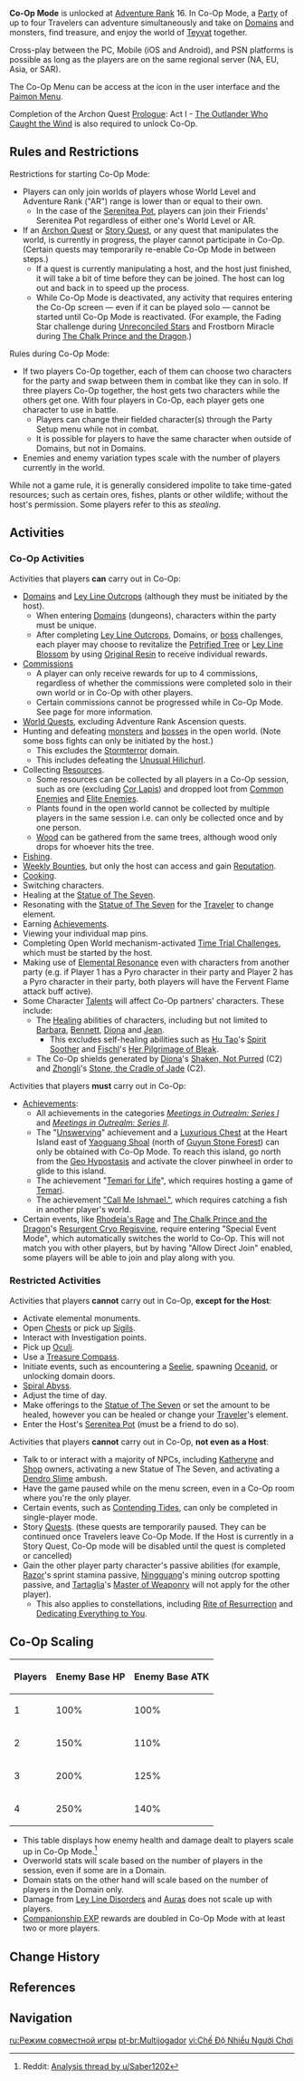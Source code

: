 {{Terminology Infobox
|image        = System Co-Op Mode.png
|type         = Game Systems
}}
'''Co-Op Mode''' is unlocked at [[Adventure Rank]] 16. In Co-Op Mode, a [[Party]] of up to four Travelers can adventure simultaneously and take on [[Domains]] and monsters, find treasure, and enjoy the world of [[Teyvat]] together.

Cross-play between the PC, Mobile (iOS and Android), and PSN platforms is possible as long as the players are on the same regional server (NA, EU, Asia, or SAR).

The Co-Op Menu can be access at the {{Icon|customfile=Ui co-op.png|20px}} icon in the user interface and the [[Paimon Menu]].

Completion of the Archon Quest [[Prologue]]: Act I - [[The Outlander Who Caught the Wind]] is also required to unlock Co-Op.

==Rules and Restrictions==
Restrictions for starting Co-Op Mode:

*Players can only join worlds of players whose World Level and Adventure Rank ("AR") range is lower than or equal to their own.
**In the case of the [[Serenitea Pot]], players can join their Friends' Serenitea Pot regardless of either one's World Level or AR.
*If an [[Archon Quest]] or [[Story Quest]], or any quest that manipulates the world, is currently in progress, the player cannot participate in Co-Op. (Certain quests may temporarily re-enable Co-Op Mode in between steps.)
**If a quest is currently manipulating a host, and the host just finished, it will take a bit of time before they can be joined. The host can log out and back in to speed up the process.
**While Co-Op Mode is deactivated, any activity that requires entering the Co-Op screen &mdash; even if it can be played solo &mdash; cannot be started until Co-Op Mode is reactivated. (For example, the Fading Star challenge during [[Unreconciled Stars]] and Frostborn Miracle during [[The Chalk Prince and the Dragon]].)

Rules during Co-Op Mode:

*If two players Co-Op together, each of them can choose two characters for the party and swap between them in combat like they can in solo. If three players Co-Op together, the host gets two characters while the others get one. With four players in Co-Op, each player gets one character to use in battle.
**Players can change their fielded character(s) through the Party Setup menu while not in combat.
**It is possible for players to have the same character when outside of Domains, but not in Domains.
*Enemies and enemy variation types scale with the number of players currently in the world.

While not a game rule, it is generally considered impolite to take time-gated resources; such as certain ores, fishes, plants or other wildlife; without the host's permission. Some players refer to this as ''stealing''.

==Activities==
===Co-Op Activities===
Activities that players '''can''' carry out in Co-Op:
*[[Domains]] and [[Ley Line Outcrops]] (although they must be initiated by the host).
**When entering [[Domains]] (dungeons), characters within the party must be unique.
**After completing [[Ley Line Outcrops]], Domains, or [[bosses|boss]] challenges, each player may choose to revitalize the [[Petrified Tree]] or [[Ley Line Blossom]] by using [[Original Resin]] to receive individual rewards.
*[[Commissions]]
**A player can only receive rewards for up to 4 commissions, regardless of whether the commissions were completed solo in their own world or in Co-Op with other players.
**Certain commissions cannot be progressed while in Co-Op Mode. See page for more information.
*[[World Quests]], excluding Adventure Rank Ascension quests.
*Hunting and defeating [[monsters]] and [[bosses]] in the open world. (Note some boss fights can only be initiated by the host.)
**This excludes the [[Stormterror]] domain.
**This includes defeating the [[Unusual Hilichurl]].
*Collecting [[Materials|Resources]].
**Some resources can be collected by all players in a Co-Op session, such as ore (excluding [[Cor Lapis]]) and dropped loot from [[Common Enemies]] and [[Elite Enemies]].
**Plants found in the open world cannot be collected by multiple players in the same session i.e. can only be collected once and by one person.
**[[Wood]] can be gathered from the same trees, although wood only drops for whoever hits the tree.
*[[Fishing]].
*[[Bounties|Weekly Bounties]], but only the host can access and gain [[Reputation]].
*[[Cooking]].
*Switching characters.
*Healing at the [[Statue of The Seven]].
*Resonating with the [[Statue of The Seven]] for the [[Traveler]] to change element.
*Earning [[Achievements]].
*Viewing your individual map pins.
*Completing Open World mechanism-activated [[Time Trial Challenge]]s, which must be started by the host.
*Making use of [[Elemental Resonance]] even with characters from another party (e.g. if Player 1 has a Pyro character in their party and Player 2 has a Pyro character in their party, both players will have the Fervent Flame attack buff active).
*Some Character [[Talents]] will affect Co-Op partners' characters. These include:
**The [[Healing]] abilities of characters, including but not limited to [[Barbara]], [[Bennett]], [[Diona]] and [[Jean]].
***This excludes self-healing abilities such as [[Hu Tao]]'s [[Spirit Soother]] and [[Fischl]]'s [[Her Pilgrimage of Bleak]].
**The Co-Op shields generated by [[Diona]]'s [[Shaken, Not Purred]] (C2) and [[Zhongli]]'s [[Stone, the Cradle of Jade]] (C2).

Activities that players '''must''' carry out in Co-Op:
*[[Achievements]]:
**All achievements in the categories ''[[Meetings in Outrealm: Series I]]'' and ''[[Meetings in Outrealm: Series II]]''.
**The "[[Unswerving]]" achievement and a [[Chests#Luxurious|Luxurious Chest]] at the Heart Island east of [[Yaoguang Shoal]] (north of [[Guyun Stone Forest]]) can only be obtained with Co-Op Mode. To reach this island, go north from the [[Geo Hypostasis]] and activate the clover pinwheel in order to glide to this island.
**The achievement "[[Temari for Life]]", which requires hosting a game of [[Temari]].
**The achievement [["Call Me Ishmael."]], which requires catching a fish in another player's world.
*Certain events, like [[Rhodeia's Rage]] and [[The Chalk Prince and the Dragon]]'s [[Resurgent Cryo Regisvine]], require entering "Special Event Mode", which automatically switches the world to Co-Op. This will not match you with other players, but by having "Allow Direct Join" enabled, some players will be able to join and play along with you.

===Restricted Activities===
Activities that players '''cannot''' carry out in Co-Op, '''except for the Host''':
*Activate elemental monuments.
*Open [[Chests]] or pick up [[Sigils]].
*Interact with Investigation points.
*Pick up [[Oculi]].
*Use a [[Gadgets|Treasure Compass]].
*Initiate events, such as encountering a [[Seelie]], spawning [[Rhodeia of Loch|Oceanid]], or unlocking domain doors.
*[[Spiral Abyss]].
*Adjust the time of day.
*Make offerings to the [[Statue of The Seven]] or set the amount to be healed, however you can be healed or change your [[Traveler]]'s element.
*Enter the Host's [[Serenitea Pot]] (must be a friend to do so).

Activities that players '''cannot''' carry out in Co-Op, '''not even as a Host''':
*Talk to or interact with a majority of NPCs, including [[Katheryne]] and [[Shop]] owners, activating a new Statue of The Seven, and activating a [[Dendro Slime]] ambush.
*Have the game paused while on the menu screen, even in a Co-Op room where you're the only player.
*Certain events, such as [[Contending Tides]], can only be completed in single-player mode.
*Story [[Quest]]s. (these quests are temporarily paused. They can be continued once Travelers leave Co-Op Mode. If the Host is currently in a Story Quest, Co-Op mode will be disabled until the quest is completed or cancelled)
*Gain the other player party character's passive abilities (for example, [[Razor]]'s sprint stamina passive, [[Ningguang]]'s mining outcrop spotting passive, and [[Tartaglia]]'s [[Master of Weaponry]] will not apply for the other player).
** This also applies to constellations, including [[Rite of Resurrection]] and [[Dedicating Everything to You]].

==Co-Op Scaling==
{| class="article-table" style="text-align: center;"
!Players!!Enemy Base HP!!Enemy Base ATK
|-
|1||100%||100%
|-
|2||150%||110%
|-
|3||200%||125%
|-
|4||250%||140%
|}
*This table displays how enemy health and damage dealt to players scale up in Co-Op Mode.<ref>Reddit: [https://www.reddit.com/r/Genshin_Impact/comments/kmckgl/fyi_the_damage_and_hp_of_mobs_scales_in_coop_as/ Analysis thread by u/Saber1202]</ref>
*Overworld stats will scale based on the number of players in the session, even if some are in a Domain.
*Domain stats on the other hand will scale based on the number of players in the Domain only.
*Damage from [[Ley Line Disorders]] and [[Auras]] does not scale up with players.
*[[Companionship EXP]] rewards are doubled in Co-Op Mode with at least two or more players.

==Change History==
{{Change History|1.0}}

==References==
{{Reflist}}

==Navigation==
{{Game Systems Navbox|state=collapsed}}
{{Genshin Navbox}}

[[ru:Режим совместной игры]]
[[pt-br:Multijogador]]
[[vi:Chế Độ Nhiều Người Chơi]]